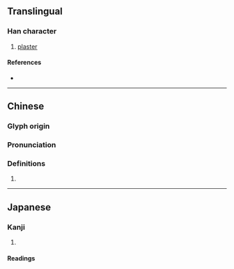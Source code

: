 {{character info/new}}
==Translingual==

===Han character===
{{Han char|rn=32|rad=土|as=10|sn=13|four=47180|canj=GBAC|ids=⿰土冥}}

# [[plaster]]

====References====
* {{Han ref|kx=0235.120|dkj=05330|dj=0473.050|hdz=10476.080|uh=5853|ud=22611|bh=DCE2|bd=56546}}

----

==Chinese==
{{zh-forms}}

===Glyph origin===
{{Han etym}}

===Pronunciation===
{{zh-pron
|m=mì
|c=mik6
|mc=y
|oc=y
|cat=
}}

===Definitions===
{{zh-hanzi}}

# {{rfdef|zh}}

----

==Japanese==

===Kanji===
{{ja-kanji|grade=|rs=土10}}

# {{rfdef|ja|sort=土10}}

====Readings====
{{ja-readings
|goon=みゃく
|kanon=べき
|kun=ぬ-る}}